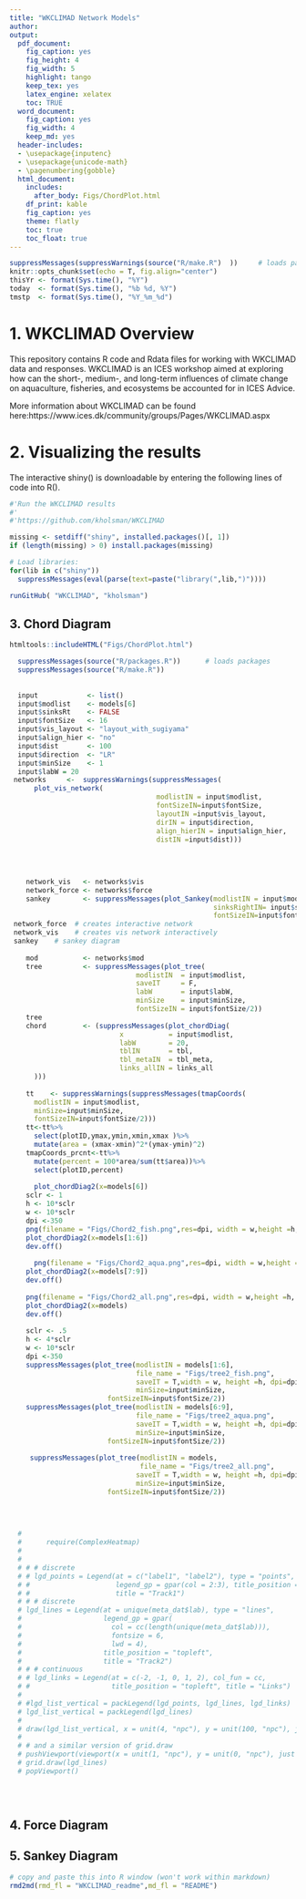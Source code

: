 ```yaml
---
title: "WKCLIMAD Network Models"
author: 
output:
  pdf_document:
    fig_caption: yes
    fig_height: 4
    fig_width: 5
    highlight: tango
    keep_tex: yes
    latex_engine: xelatex
    toc: TRUE
  word_document:
    fig_caption: yes
    fig_width: 4
    keep_md: yes
  header-includes:
  - \usepackage{inputenc}
  - \usepackage{unicode-math}
  - \pagenumbering{gobble}
  html_document:
    includes:
      after_body: Figs/ChordPlot.html
    df_print: kable
    fig_caption: yes
    theme: flatly
    toc: true
    toc_float: true
---
```


```r

suppressMessages(suppressWarnings(source("R/make.R")  ))     # loads packages, data, setup, etc.
knitr::opts_chunk$set(echo = T, fig.align="center")
thisYr <- format(Sys.time(), "%Y")
today  <- format(Sys.time(), "%b %d, %Y")
tmstp  <- format(Sys.time(), "%Y_%m_%d")
```


# 1. WKCLIMAD Overview

This repository contains R code and Rdata files for working with WKCLIMAD data and responses. WKCLIMAD is an ICES workshop aimed at exploring how can the short-, medium-, and long-term influences of climate change on aquaculture, fisheries, and ecosystems be accounted for in ICES Advice.

More information about WKCLIMAD can be found here:https://www.ices.dk/community/groups/Pages/WKCLIMAD.aspx


# 2. Visualizing the results

The interactive shiny() is downloadable by entering the following lines of code into R().


```r
#'Run the WKCLIMAD results
#'
#'https://github.com/kholsman/WKCLIMAD

missing <- setdiff("shiny", installed.packages()[, 1])
if (length(missing) > 0) install.packages(missing)

# Load libraries:
for(lib in c("shiny"))
  suppressMessages(eval(parse(text=paste("library(",lib,")"))))

runGitHub( "WKCLIMAD", "kholsman")


```

<!-- ![demographics map]('Figs/ChordPlot.html') -->
<!-- ```{r sfint-shiny} -->
<!-- knitr::include_app("https://kkh2022.shinyapps.io/WKCLIMAD/",  -->
<!--   height = "900px") -->
<!-- ``` -->
## 3. Chord Diagram

```r
htmltools::includeHTML("Figs/ChordPlot.html")
```
<!-- ```{r showChoro1,echo=F} -->
<!-- # All defaults -->
<!-- htmltools::includeHTML("Figs/ChordPlot.html") -->
<!-- # include_graphics("Figs/ForcePlot.html") -->
<!-- ``` -->
```r
  
  
  suppressMessages(source("R/packages.R"))      # loads packages
  suppressMessages(source("R/make.R"))
  
  
  input            <- list()
  input$modlist    <- models[6] 
  input$sinksRt    <- FALSE
  input$fontSize   <- 16
  input$vis_layout <- "layout_with_sugiyama"
  input$align_hier <- "no"
  input$dist       <- 100
  input$direction  <- "LR"
  input$minSize    <- 1
  input$labW = 20
 networks     <-  suppressWarnings(suppressMessages(
      plot_vis_network(
                                    modlistIN = input$modlist,
                                    fontSizeIN=input$fontSize,
                                    layoutIN =input$vis_layout,
                                    dirIN = input$direction,
                                    align_hierIN = input$align_hier,
                                    distIN =input$dist))) 
 
 
 
 
    network_vis   <- networks$vis
    network_force <- networks$force
    sankey        <- suppressMessages(plot_Sankey(modlistIN = input$modlist, 
                                                  sinksRightIN= input$sinksRt,
                                                  fontSizeIN=input$fontSize))
 network_force  # creates interactive network  
 network_vis    # creates vis network interactively
 sankey    # sankey diagram
 
    mod           <- networks$mod
    tree          <- suppressMessages(plot_tree(
                               modlistIN  = input$modlist,
                               saveIT     = F,
                               labW       = input$labW,
                               minSize    = input$minSize,
                               fontSizeIN = input$fontSize/2))
    tree
    chord         <- (suppressMessages(plot_chordDiag(
                           x           = input$modlist,
                           labW        = 20,
                           tblIN       = tbl,
                           tbl_metaIN  = tbl_meta,
                           links_allIN = links_all
      )))
    
    tt    <- suppressWarnings(suppressMessages(tmapCoords(
      modlistIN = input$modlist,
      minSize=input$minSize,
      fontSizeIN=input$fontSize/2)))
    tt<-tt%>%
      select(plotID,ymax,ymin,xmin,xmax )%>%
      mutate(area = (xmax-xmin)^2*(ymax-ymin)^2)
    tmapCoords_prcnt<-tt%>%
      mutate(percent = 100*area/sum(tt$area))%>%
      select(plotID,percent)
    
      plot_chordDiag2(x=models[6])
    sclr <- 1
    h <- 10*sclr
    w <- 10*sclr
    dpi <-350
    png(filename = "Figs/Chord2_fish.png",res=dpi, width = w,height =h, units="in")
    plot_chordDiag2(x=models[1:6])
    dev.off()
    
      png(filename = "Figs/Chord2_aqua.png",res=dpi, width = w,height =h, units="in")
    plot_chordDiag2(x=models[7:9])
    dev.off()
    
    png(filename = "Figs/Chord2_all.png",res=dpi, width = w,height =h, units="in")
    plot_chordDiag2(x=models)
    dev.off()
    
    sclr <- .5
    h <- 4*sclr
    w <- 10*sclr
    dpi <-350
    suppressMessages(plot_tree(modlistIN = models[1:6], 
                               file_name = "Figs/tree2_fish.png",
                               saveIT = T,width = w, height =h, dpi=dpi,
                               minSize=input$minSize,
                        fontSizeIN=input$fontSize/2))
    suppressMessages(plot_tree(modlistIN = models[6:9], 
                               file_name = "Figs/tree2_aqua.png",
                               saveIT = T,width = w, height =h, dpi=dpi,
                               minSize=input$minSize,
                        fontSizeIN=input$fontSize/2))
    
     suppressMessages(plot_tree(modlistIN = models, 
                                file_name = "Figs/tree2_all.png",
                               saveIT = T,width = w, height =h, dpi=dpi,
                               minSize=input$minSize,
                        fontSizeIN=input$fontSize/2))

    
    
 
  #     
  #      require(ComplexHeatmap)
  # 
  # 
  # # # discrete
  # # lgd_points = Legend(at = c("label1", "label2"), type = "points",
  # #                     legend_gp = gpar(col = 2:3), title_position = "topleft",
  # #                     title = "Track1")
  # # # discrete
  # lgd_lines = Legend(at = unique(meta_dat$lab), type = "lines",
  #                    legend_gp = gpar(
  #                      col = cc(length(unique(meta_dat$lab))), 
  #                      fontsize = 6,
  #                      lwd = 4), 
  #                    title_position = "topleft",
  #                    title = "Track2")
  # # # continuous
  # # lgd_links = Legend(at = c(-2, -1, 0, 1, 2), col_fun = cc,
  # #                    title_position = "topleft", title = "Links")
  # 
  # #lgd_list_vertical = packLegend(lgd_points, lgd_lines, lgd_links)
  # lgd_list_vertical = packLegend(lgd_lines)
  # 
  # draw(lgd_list_vertical, x = unit(4, "npc"), y = unit(100, "npc"), just = c("left", "bottom"))
  # 
  # # and a similar version of grid.draw
  # pushViewport(viewport(x = unit(1, "npc"), y = unit(0, "npc"), just = c("left", "bottom")))
  # grid.draw(lgd_lines)
  # popViewport()
  
    
  

```

## 4. Force Diagram

<!-- ```{r showChoro2,echo=F} -->
<!-- htmltools::includeHTML("Figs/ForcePlot.html") -->
<!-- ``` -->

## 5. Sankey Diagram

<!-- ```{r showChoro3,echo=F} -->
<!--  htmltools::includeHTML("Figs/SankeyPlot.html") -->
<!-- ``` -->

```r

# copy and paste this into R window (won't work within markdown)
rmd2md(rmd_fl = "WKCLIMAD_readme",md_fl = "README")

```

